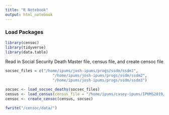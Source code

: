 ```yaml
---
title: "R Notebook"
output: html_notebook
---
```


### Load Packages
```r
library(censoc)
library(tidyverse)
library(data.table)
```

Read in Social Security Death Master file, census file, and create censoc file 
```r
socsec_files = c("/home/ipums/josh-ipums/progs/ssdm/ssdm1",
                     "/home/ipums/josh-ipums/progs/ssdm/ssdm2",
                     "/home/ipums/josh-ipums/progs/ssdm/ssdm3")

socsec <- load_socsec_deaths(socsec_files)
census <- load_census(census_file = "/home/ipums/casey-ipums/IPUMS2019/1940/TSV/P.tsv")
censoc <- create_censoc(census, socsec)

fwrite("/censoc/data/")
```


